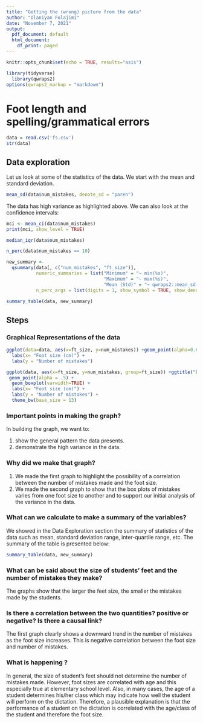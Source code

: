 ```yaml
---
title: "Getting the (wrong) picture from the data"
author: "Olaniyan Folajimi"
date: "November 7, 2021"
output:
  pdf_document: default
  html_document:
    df_print: paged
---
```


```r
knitr::opts_chunk$set(echo = TRUE, results="asis")
```

```r
library(tidyverse)
  library(qwraps2)
options(qwraps2_markup = "markdown")
```

# Foot length and spelling/grammatical errors

```r
data = read.csv('fs.csv')
str(data)
```

## Data exploration
Let us look at some of the statistics of the data. We start with the mean and standard deviation.
```r
mean_sd(data$num_mistakes, denote_sd = "paren")
```
The data has high variance as highlighted above. We can also look at the confidence intervals:

```r
mci <- mean_ci(data$num_mistakes)
print(mci, show_level = TRUE)
```

```r
median_iqr(data$num_mistakes)
```

```r
n_perc(data$num_mistakes == 10)
```



```r
new_summary <-
  qsummary(data[, c("num_mistakes", "ft_size")],
           numeric_summaries = list("Minimum" = "~ min(%s)",
                                    "Maximum" = "~ max(%s)",
                                    "Mean (Std)" = "~ qwraps2::mean_sd(%s, denote_sd = 'paren')"),
           n_perc_args = list(digits = 1, show_symbol = TRUE, show_denom = "always"))
```

```r
summary_table(data, new_summary)
```

## Steps 

### Graphical Representations of the data
```r
ggplot(data=data, aes(x=ft_size, y=num_mistakes)) +geom_point(alpha=0.6) +ggtitle("Number of mistakes vs Foot size ") +
  labs(x= "Foot size (cm)") +
  labs(y = "Number of mistakes") 
```

```r
ggplot(data, aes(x=ft_size, y=num_mistakes, group=ft_size)) +ggtitle("Box plot of number of mistakes per foot size ") +
 geom_point(alpha = .5) +
  geom_boxplot(varwidth=TRUE) +
  labs(x= "Foot size (cm)") +
  labs(y = "Number of mistakes") +
  theme_bw(base_size = 13)

```

### Important points in making the graph?
In building the graph, we want to:

1. show the general pattern the data presents. 
2. demonstrate the high variance in the data.


### Why did we make that graph?

1. We made the first graph to highlight the possibility of a correlation between the number of mistakes made and the foot size.
2. We made the second graph to show that the box plots of mistakes varies from one foot size to another and to support our initial analysis of the variance in the data. 

### What can we calculate to make a summary of the variables?
We showed in the Data Exploration section the summary of statistics of the data such as mean, standard deviation range, inter-quartile range, etc. The summary of the table is presented below:

```r
summary_table(data, new_summary)
```

### What can be said about the size of students’ feet and the number of mistakes they make?
The graphs show that the larger the feet size, the smaller the mistakes made by the students. 

### Is there a correlation between the two quantities? positive or negative? Is there a causal link?
The first graph clearly shows a downward trend in the number of mistakes as the foot size increases. This is negative correlation between the foot size and number of mistakes.

### What is happening ?

In general, the size of student's feet should not determine the number of mistakes made. However, foot sizes are correlated with age and this especially true at elementary school level. Also, in many cases, the age of a student determines his/her class which may indicate how well the student will perform on the dictation. Therefore, a plausible explanation is that the performance of a student on the dictation is correlated with the age/class of the student and therefore the foot size.
